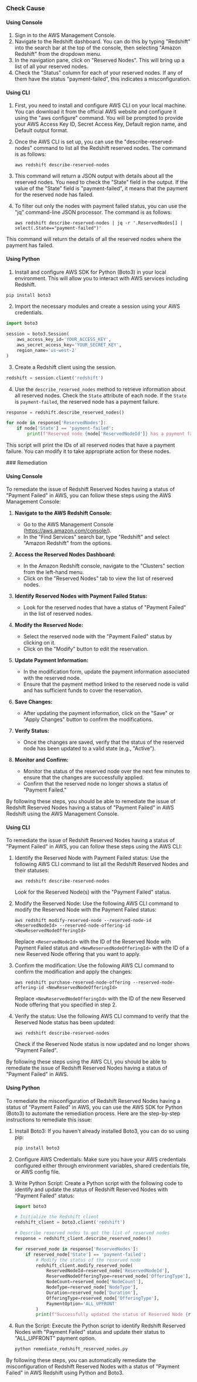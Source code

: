 

<Tabs><Tab title='Cause'>
### Check Cause

#### Using Console

1. Sign in to the AWS Management Console.
2. Navigate to the Redshift dashboard. You can do this by typing "Redshift" into the search bar at the top of the console, then selecting "Amazon Redshift" from the dropdown menu.
3. In the navigation pane, click on "Reserved Nodes". This will bring up a list of all your reserved nodes.
4. Check the "Status" column for each of your reserved nodes. If any of them have the status "payment-failed", this indicates a misconfiguration.

#### Using CLI

1. First, you need to install and configure AWS CLI on your local machine. You can download it from the official AWS website and configure it using the "aws configure" command. You will be prompted to provide your AWS Access Key ID, Secret Access Key, Default region name, and Default output format.

2. Once the AWS CLI is set up, you can use the "describe-reserved-nodes" command to list all the Redshift reserved nodes. The command is as follows:

   ```
   aws redshift describe-reserved-nodes
   ```

3. This command will return a JSON output with details about all the reserved nodes. You need to check the "State" field in the output. If the value of the "State" field is "payment-failed", it means that the payment for the reserved node has failed.

4. To filter out only the nodes with payment failed status, you can use the "jq" command-line JSON processor. The command is as follows:

   ```
   aws redshift describe-reserved-nodes | jq -r '.ReservedNodes[] | select(.State=="payment-failed")'
   ```

This command will return the details of all the reserved nodes where the payment has failed.

#### Using Python

1. Install and configure AWS SDK for Python (Boto3) in your local environment. This will allow you to interact with AWS services including Redshift.

```python
pip install boto3
```

2. Import the necessary modules and create a session using your AWS credentials.

```python
import boto3

session = boto3.Session(
    aws_access_key_id='YOUR_ACCESS_KEY',
    aws_secret_access_key='YOUR_SECRET_KEY',
    region_name='us-west-2'
)
```

3. Create a Redshift client using the session.

```python
redshift = session.client('redshift')
```

4. Use the `describe_reserved_nodes` method to retrieve information about all reserved nodes. Check the `State` attribute of each node. If the `State` is `payment-failed`, the reserved node has a payment failure.

```python
response = redshift.describe_reserved_nodes()

for node in response['ReservedNodes']:
    if node['State'] == 'payment-failed':
        print(f"Reserved node {node['ReservedNodeId']} has a payment failure.")
```

This script will print the IDs of all reserved nodes that have a payment failure. You can modify it to take appropriate action for these nodes.

</Tab>

<Tab title='Remediation'>
### Remediation

#### Using Console

To remediate the issue of Redshift Reserved Nodes having a status of "Payment Failed" in AWS, you can follow these steps using the AWS Management Console:

1. **Navigate to the AWS Redshift Console:**
   - Go to the AWS Management Console (https://aws.amazon.com/console/).
   - In the "Find Services" search bar, type "Redshift" and select "Amazon Redshift" from the options.

2. **Access the Reserved Nodes Dashboard:**
   - In the Amazon Redshift console, navigate to the "Clusters" section from the left-hand menu.
   - Click on the "Reserved Nodes" tab to view the list of reserved nodes.

3. **Identify Reserved Nodes with Payment Failed Status:**
   - Look for the reserved nodes that have a status of "Payment Failed" in the list of reserved nodes.

4. **Modify the Reserved Node:**
   - Select the reserved node with the "Payment Failed" status by clicking on it.
   - Click on the "Modify" button to edit the reservation.

5. **Update Payment Information:**
   - In the modification form, update the payment information associated with the reserved node.
   - Ensure that the payment method linked to the reserved node is valid and has sufficient funds to cover the reservation.

6. **Save Changes:**
   - After updating the payment information, click on the "Save" or "Apply Changes" button to confirm the modifications.

7. **Verify Status:**
   - Once the changes are saved, verify that the status of the reserved node has been updated to a valid state (e.g., "Active").

8. **Monitor and Confirm:**
   - Monitor the status of the reserved node over the next few minutes to ensure that the changes are successfully applied.
   - Confirm that the reserved node no longer shows a status of "Payment Failed."

By following these steps, you should be able to remediate the issue of Redshift Reserved Nodes having a status of "Payment Failed" in AWS Redshift using the AWS Management Console.

#### Using CLI

To remediate the issue of Redshift Reserved Nodes having a status of "Payment Failed" in AWS, you can follow these steps using the AWS CLI:

1. Identify the Reserved Node with Payment Failed status:
   Use the following AWS CLI command to list all the Redshift Reserved Nodes and their statuses:
   ```
   aws redshift describe-reserved-nodes
   ```
   Look for the Reserved Node(s) with the "Payment Failed" status.

2. Modify the Reserved Node:
   Use the following AWS CLI command to modify the Reserved Node with the Payment Failed status:
   ```
   aws redshift modify-reserved-node --reserved-node-id <ReservedNodeId> --reserved-node-offering-id <NewReservedNodeOfferingId>
   ```
   Replace `<ReservedNodeId>` with the ID of the Reserved Node with Payment Failed status and `<NewReservedNodeOfferingId>` with the ID of a new Reserved Node offering that you want to apply.

3. Confirm the modification:
   Use the following AWS CLI command to confirm the modification and apply the changes:
   ```
   aws redshift purchase-reserved-node-offering --reserved-node-offering-id <NewReservedNodeOfferingId>
   ```
   Replace `<NewReservedNodeOfferingId>` with the ID of the new Reserved Node offering that you specified in step 2.

4. Verify the status:
   Use the following AWS CLI command to verify that the Reserved Node status has been updated:
   ```
   aws redshift describe-reserved-nodes
   ```
   Check if the Reserved Node status is now updated and no longer shows "Payment Failed".

By following these steps using the AWS CLI, you should be able to remediate the issue of Redshift Reserved Nodes having a status of "Payment Failed" in AWS.

#### Using Python

To remediate the misconfiguration of Redshift Reserved Nodes having a status of "Payment Failed" in AWS, you can use the AWS SDK for Python (Boto3) to automate the remediation process. Here are the step-by-step instructions to remediate this issue:

1. Install Boto3: If you haven't already installed Boto3, you can do so using pip:
   ```bash
   pip install boto3
   ```

2. Configure AWS Credentials: Make sure you have your AWS credentials configured either through environment variables, shared credentials file, or AWS config file.

3. Write Python Script: Create a Python script with the following code to identify and update the status of Redshift Reserved Nodes with "Payment Failed" status:

   ```python
   import boto3

   # Initialize the Redshift client
   redshift_client = boto3.client('redshift')

   # Describe reserved nodes to get the list of reserved nodes
   response = redshift_client.describe_reserved_nodes()

   for reserved_node in response['ReservedNodes']:
       if reserved_node['State'] == 'payment-failed':
           # Modify the status of the reserved node
           redshift_client.modify_reserved_node(
               ReservedNodeId=reserved_node['ReservedNodeId'],
               ReservedNodeOfferingType=reserved_node['OfferingType'],
               NodeCount=reserved_node['NodeCount'],
               NodeType=reserved_node['NodeType'],
               Duration=reserved_node['Duration'],
               OfferingType=reserved_node['OfferingType'],
               PaymentOption='ALL_UPFRONT'
           )
           print(f"Successfully updated the status of Reserved Node {reserved_node['ReservedNodeId']}")

   ```

4. Run the Script: Execute the Python script to identify Redshift Reserved Nodes with "Payment Failed" status and update their status to "ALL_UPFRONT" payment option.

   ```bash
   python remediate_redshift_reserved_nodes.py
   ```

By following these steps, you can automatically remediate the misconfiguration of Redshift Reserved Nodes with a status of "Payment Failed" in AWS Redshift using Python and Boto3.


</Tab>
</Tabs>
